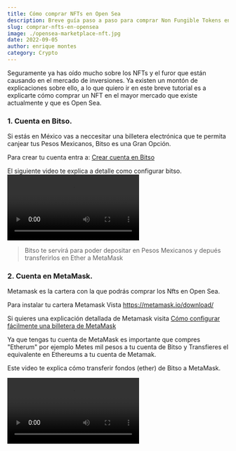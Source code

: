 ```yaml
---
title: Cómo comprar NFTs en Open Sea
description: Breve guía paso a paso para comprar Non Fungible Tokens en Open Sea, actualmente el Mayor Market Place para NFTs
slug: comprar-nfts-en-opensea
image: ./opensea-marketplace-nft.jpg
date: 2022-09-05
author: enrique montes
category: Crypto
---
```


Seguramente ya has oído mucho sobre los NFTs y el furor que están causando en el mercado de inversiones.
Ya existen un montón de explicaciones sobre ello, a lo que quiero ir en este breve tutorial es a explicarte
cómo comprar un NFT en el mayor mercado que existe actualmente y que es Open Sea.

### 1. Cuenta en Bitso.

Si estás en México vas a neccesitar una billetera electrónica que te permita canjear tus Pesos Mexicanos, Bitso es una Gran Opción.

Para crear tu cuenta entra a: [Crear cuenta en Bitso](https://bitso.com/register?ref=zikgl)


El siguiente video te explica a detalle como configurar bitso.
<Video src="https://www.youtube.com/embed/A5G6WwjSXyQ" />

<blockquote display="info">Bitso te servirá para poder depositar en Pesos Mexicanos y depués transferirlos en Ether a MetaMask</blockquote>

### 2. Cuenta en MetaMask.

Metamask es la cartera con la que podrás comprar los Nfts en Open Sea.

Para instalar tu cartera Metamask Vista https://metamask.io/download/

Si quieres una explicación detallada de Metamask visita [Cómo configurar fácilmente una billetera de MetaMask](/es/posts/configurar-billetera-metamask)

Ya que tengas tu cuenta de MetaMask es importante que compres "Etherum" por ejemplo Metes mil pesos a tu cuenta de Bitso y Transfieres el equivalente en Ethereums a tu cuenta de Metamak.

Este video te explica cómo transferir fondos (ether) de Bitso a MetaMask.

<Video src="https://www.youtube.com/embed/X81j0dnmTp0" />

<blockquote display="info">Con MetaMask vas a poder comprar fácilmente NFTs en OpenSean</blockquote>

### 3. Cuenta en Open Sea.

Lo siguiente es ir a https://opensea.io/login  ahí seleccionas la opción de Metamask y entras con la cuenta que creamos previamente.

[![OpenSea Login](opensea-login.png)](https://opensea.io/login)

Ya en Metamask te va a dar varias opciones para ver las tendencias y puedas elegir en qué NFTs invertir.

### 4. Compra de la Colección del Turista Yucatán

Una colección de NFTs Mexicana (Yucateca para más específico) es https://opensea.io/collection/turistayucatan. 
Aprovechen ahorita que está empezando y los precios están bajos.  

<blockquote display="default">La colección cuenta con el Respaldo del Turista México (https://turista.com.mx) entonces 
es muy probable que tienda a subir de precio.</blockquote>

En esta colección hay NFTs muy económicos, desde 0.01 Ethereums que son algo así de $300 pesos mexicanos (al 7 de Septiembre 2022).
[![Colección Turista Yucatan](coleccion-turista-yucatan.png)](https://opensea.io/collection/turistayucatan)

En esa colección eliges el que más te guste (o al que le veas más posiblidades de crecer de valor) y presionas el botón "Buy Now"
Por ejemplo 
[Este NFT de una Mestiza](https://opensea.io/assets/ethereum/0x495f947276749ce646f68ac8c248420045cb7b5e/40204312931910274261888319886493561627181628932808286703084245925358922104833/)

Y eso es todo,  Bienvenido al mundo de la compra de NFTs.

Un video Final sobre la Compra de NFTs
<Video src="https://www.youtube.com/embed/tLc4i1IEp04" />
